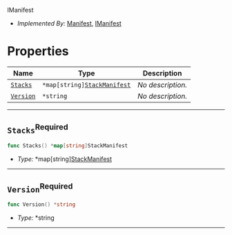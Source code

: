  IManifest <a name="IManifest" id="cdktf.IManifest"></a>

- *Implemented By:* <a href="#cdktf.Manifest">Manifest</a>, <a href="#cdktf.IManifest">IManifest</a>


# Properties <a name="Properties" id="Properties"></a>

| **Name** | **Type** | **Description** |
| --- | --- | --- |
| <code><a href="#cdktf.IManifest.property.stacks">Stacks</a></code> | <code>*map[string]<a href="#cdktf.StackManifest">StackManifest</a></code> | *No description.* |
| <code><a href="#cdktf.IManifest.property.version">Version</a></code> | <code>*string</code> | *No description.* |

---

## `Stacks`<sup>Required</sup> <a name="Stacks" id="cdktf.IManifest.property.stacks"></a>

```go
func Stacks() *map[string]StackManifest
```

- *Type:* *map[string]<a href="#cdktf.StackManifest">StackManifest</a>

---

## `Version`<sup>Required</sup> <a name="Version" id="cdktf.IManifest.property.version"></a>

```go
func Version() *string
```

- *Type:* *string

---
